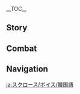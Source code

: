 {{CharacterTabs}}
{{LanguageTabs}}
__TOC__
==Story==
{{VO/Story
|character           = Sucrose
|language            = ko
|name                = 설탕

<!-- Hello -->
|vo_01_01_title      = 첫 만남…
|vo_01_01_subtitle   = Hello
|vo_01_01_file       = VO_{language}{character} Hello.ogg
|vo_01_01_tx         = 전 연금술을… 연구하는 설탕이라고 해요. 당신은 수많은 곳에 가봤으니 분명… 아, 아무것도 아니에요. 초면에 실례지만, 혹시 괜찮다면… 그… 여행 중에 있었던 일화를 들려줄 수 있을까요? 그럼… 기분이 좋아질 것 같은데
|vo_01_01_rm         = 

<!-- Chats -->
|vo_02_01_title      = 잡담・호기심
|vo_02_01_subtitle   = Chat: Curiosity
|vo_02_01_file       = VO_{language}{character} Chat - Curiosity.ogg
|vo_02_01_tx         = 저게 뭐지? 아… 사라졌네. 가서 보고와도 될까요?!
|vo_02_01_rm         = 
|vo_02_02_title      = 잡담・정리
|vo_02_02_subtitle   = Chat: Organization
|vo_02_02_file       = VO_{language}{character} Chat - Organization.ogg
|vo_02_02_tx         = 지금처럼 시간 있을 때 얼른 연구 노트를 정리해야지…
|vo_02_02_rm         = 
|vo_02_03_title      = 잡담・심호흡
|vo_02_03_subtitle   = Chat: Deep Breaths
|vo_02_03_file       = VO_{language}{character} Chat - Deep Breaths.ogg
|vo_02_03_tx         = 휴&mdash;&mdash;! 바람 쐬러 나온 것도 오랜만이네
|vo_02_03_rm         = 

<!-- Weather -->
|vo_03_01_title      = 강풍이 불 때…
|vo_03_01_subtitle   = When the Wind Is Blowing
|vo_03_01_file       = VO_{language}{character} When the Wind Is Blowing.ogg
|vo_03_01_tx         = 오늘은 풍차가 엄청 빨리 도네. 흠, 만약에 동물의 등에 풍차 같은 걸 달면 동물이 더 빨리 달릴 수 있을까? 아니면 아예 날 수 있으려나?
|vo_03_01_rm         = 
|vo_03_02_title      = 눈이 올 때…
|vo_03_02_subtitle   = When It Snows
|vo_03_02_file       = VO_{language}{character} When It Snows.ogg
|vo_03_02_tx         = 이렇게 많은 눈을 볼 수 있는 기회는 흔치 않아요. 놓치면 내년에야 연구할 수 있으니까 말리지 말라구요. 에… 에취! 알았어요, 옷을 좀 두껍게 입을게요…
|vo_03_02_rm         = 
|vo_03_03_title      = 햇살이 좋을 때…
|vo_03_03_subtitle   = When the Sun Is Out
|vo_03_03_file       = VO_{language}{character} When the Sun Is Out.ogg
|vo_03_03_tx         = …날이 벌써 밝은 거예요? 그, 그럼 마지막 실험 딱 한 번만 더하고 쉴게요! 음, 진짜 마지막이에요…
|vo_03_03_rm         = 
|vo_03_04_title      = 비가 올 때…
|vo_03_04_subtitle   = When It Rains
|vo_03_04_file       = VO_{language}{character} When It Rains.ogg
|vo_03_04_tx         = 습도가 높아졌네. 흠… 실험을 하나 더 해볼까?
|vo_03_04_rm         = 

<!-- Greetings -->
|vo_04_01_title      = 아침 인사…
|vo_04_01_subtitle   = Good Morning
|vo_04_01_file       = VO_{language}{character} Good Morning.ogg
|vo_04_01_tx         = 좋은 아침. 잘 잤어요? 연구 결과에 따르면, 잠을 충분히 자야지만 다음날 기분이 상쾌해지고 두뇌 활동도 더 원활해진대요. 뭐라구요? 전 항상 밤을 새우지 않냐고요? 그건… 음, 어쩔 수 없는걸요
|vo_04_01_rm         = 
|vo_04_02_title      = 점심 인사…
|vo_04_02_subtitle   = Good Afternoon
|vo_04_02_file       = VO_{language}{character} Good Afternoon.ogg
|vo_04_02_tx         = 으아아아! 오, 오지 마요! 아… 아니, 제 말은 너무 가까이 오지 말라고요. 지금 실험 중이라… 이게 폭발할 수도 있어요
|vo_04_02_rm         = 
|vo_04_03_title      = 저녁 인사…
|vo_04_03_subtitle   = Good Evening
|vo_04_03_file       = VO_{language}{character} Good Evening.ogg
|vo_04_03_tx         = 안녕하세요. 잠시만요! 「실험체 구공오식」의 광조 분비물은 사실 2종류다. 정확한 구분을 위해 「일공삼삼식」과 「일공삼오식」이라고 부른다…. 음, 됐다. 저한테 무슨 볼일 있어요?
|vo_04_03_rm         = 
|vo_04_04_title      = 굿나잇…
|vo_04_04_subtitle   = Good Night
|vo_04_04_file       = VO_{language}{character} Good Night.ogg
|vo_04_04_tx         = 전 안 기다려도 돼요. 어서 가서 쉬어요. 음… 그렇게 걱정돼요? 거의 다 끝났으니까 밤은 안 샐 거예요. 정말이에요…
|vo_04_04_rm         = 

<!-- About -->
|vo_05_01_title      = 설탕 자신에 대해・「생물 연금술」
|vo_05_01_subtitle   = About {character}: Bio-Alchemy
|vo_05_01_file       = VO_{language}{character} About {character} - Bio-Alchemy.ogg
|vo_05_01_tx         = 「생물 연금술」은 「창조」보다 「개조」를 더 중시해요. 생물의 감춰진 장점을 찾아서 확대하고 결합하면 엄청 놀라운 결과가 나타나죠. 하아… 생명이란 정말 신비로워요, 우리가 아직 모르는 것들이 얼마나 더 많을까요?
|vo_05_01_rm         = 
|vo_05_02_title      = 설탕 자신에 대해・낯가림
|vo_05_02_subtitle   = About {character}: Fear of Strangers
|vo_05_02_file       = VO_{language}{character} About {character} - Fear of Strangers.ogg
|vo_05_02_tx         = 사실… 낯선 사람이랑 어떻게 대화해야 할지 잘 모르겠어요. 사람마다 성격도 다르고 좋아하는 것도 다른데, 혹시라도 잘못해서 무례하게 굴거나 상대방의 기분을 상하게 한다면, 휴… 대화하는 게 연금술보다 더 어려운 것 같아요
|vo_05_02_rm         = 
|vo_05_03_title      = 설탕 자신에 대해・귀
|vo_05_03_subtitle   = About {character}: Ears
|vo_05_03_file       = VO_{language}{character} About {character} - Ears.ogg
|vo_05_03_tx         = 눈… 눈치챘군요. 제 귀는 저희 집안 유전이에요. 다른 사람들과 다르게 생겨서 평소엔 최대한 머리카락으로 가리고 다녀요…
|vo_05_03_rm         = 

<!-- About Us -->
|vo_06_01_title      = 우리에 대해・관찰
|vo_06_01_subtitle   = About Us: Observing
|vo_06_01_file       = VO_{language}{character} About Us - Observing.ogg
|vo_06_01_tx         = 전 당신 경험이 무척 궁금해요. 그러니까… 잠깐 당신을 「관찰」해도 될까요? 방해되지 않도록 조용히 있을게요, 그러면… 괜찮죠?
|vo_06_01_rm         = 
|vo_06_02_title      = 우리에 대해・수확
|vo_06_02_subtitle   = About Us: Perks
|vo_06_02_file       = VO_{language}{character} About Us - Perks.ogg
|vo_06_02_tx         = 솔직히 처음엔 당신이 별로 말을 안 하길래 좀 무서웠어요… 제가 당신 기분을 상하게 한 줄 알았거든요. 그런데 시간이 좀 지나 보니까 꽤 친해지기 쉬운 사람이더라구요. 헤헤, 「관찰」로 얻은 뜻밖의 수확이라고 할 수 있죠
|vo_06_02_rm         = 
|vo_06_03_title      = 우리에 대해・부탁
|vo_06_03_subtitle   = About Us: Requests
|vo_06_03_file       = VO_{language}{character} About Us - Requests.ogg
|vo_06_03_tx         = 당신이 풍마룡을 쫓아냈다면서요? 무척 위험했을 텐데, 무사해서 다행이에요. 저기… 물어보고 싶은 게 있는데, 혹시 풍마룡과 싸울 때 뭐 떨어진 거 없었어요? 비늘이나 가죽 같은 거 말이에요. 조금이면 돼요, 연구를 좀 하고 싶거든요
|vo_06_03_rm         = 

<!-- Miscellany I -->
|vo_07_01_title      = 「신의 눈」에 대해…
|vo_07_01_subtitle   = About the Vision
|vo_07_01_file       = VO_{language}{character} About the Vision.ogg
|vo_07_01_tx         = 「신의 눈」은 저의 가장 중요한 실험 도구예요. 엥? 실험 도구 맞다니까요. 「신의 눈」이 없으면 원소 관련된 실험을 할 수 없다구요. 전투? 아, 가끔 야외에 재료를 구하러 갈 때 사용해요
|vo_07_01_rm         = 
|vo_07_02_title      = 하고 싶은 이야기…
|vo_07_02_subtitle   = Something to Share
|vo_07_02_file       = VO_{language}{character} Something to Share.ogg
|vo_07_02_tx         = 이 방에 있는 건 다 제가 수집한 뼈들이에요. 왼쪽 수납장엔 도마뱀, 개구리 그리고 산천어가 있어요. 앞에 걸려 있는 건 멧돼지예요. 오른쪽 구석에 있는 건 츄츄족이고… 아, 긴장하지 마요, 무서운 거 아니에요~ 보다 보면 엄청 귀엽다니까요
|vo_07_02_rm         = 
|vo_07_03_title      = 흥미있는 일…
|vo_07_03_subtitle   = Interesting Things
|vo_07_03_file       = VO_{language}{character} Interesting Things.ogg
|vo_07_03_tx         = 이거 봐요. 여기 있는 서리꽃은 다 다른 거예요. 이건 얼음 원소 함량이 더 높고, 이건 개화기가 더 길어요… 저건 어떻냐고요? 아, 저건 「삼식 서리꽃 17호 확대 버전」이에요. 특징은, 음… 크기가 더 커요!
|vo_07_03_rm         = 

<!-- About Others -->
|vo_08_01_title      = 노엘에 대해…
|vo_08_01_subtitle   = About [[Noelle]]
|vo_08_01_file       = VO_{language}{character} About Noelle.ogg
|vo_08_01_tx         = 그녀는… 항상 절 도와주긴 하는데, 가끔 너무 친절해서 오히려… 고민이애요. 한번은 제 실험실 앞에 쌓여 있던 박스들을 모두 안으로 들여놨더라고요. 그건… 제가 막 밖에 갖다 놨던 건데 말이에요
|vo_08_01_rm         = 
|vo_08_02_title      = 클레에 대해…
|vo_08_02_subtitle   = About [[Klee]]
|vo_08_02_file       = VO_{language}{character} About Klee.ogg
|vo_08_02_tx         = 그 애는 진 단장님이 그렇게 감금실에 보냈는데도 나오기만 하면 금방 또 사고를 친다니까요. 휴, 반성을 하긴 하는 건지. 폴짝폴짝 뛰는 안전한 통통을 만들어주기로 했는데, 아직은 손봐야 할 곳이 좀 많아요…
|vo_08_02_rm         = 
|vo_08_03_title      = 진에 대해…
|vo_08_03_subtitle   = About [[Jean]]
|vo_08_03_file       = VO_{language}{character} About Jean.ogg
|vo_08_03_tx         = 진 단장님은 너무 근엄하셔서 말을 못 걸겠어요…. 좋은 분이라는 건 알지만, 어쨌든 무섭긴… 무섭단 말이에요. 평소엔 웬만하면 그분을 찾아가지 않아요. 어쩔 수 없이 찾아가야 할 일이 있어도… 그, 그냥 알베도 씨한테 부탁해요
|vo_08_03_rm         = 
|vo_08_04_title      = 리사에 대해…
|vo_08_04_subtitle   = About [[Lisa]]
|vo_08_04_file       = VO_{language}{character} About Lisa.ogg
|vo_08_04_tx         = 그녀는 아는 게 정말 많은 것 같아요. 제 연구를 한 번도 본 적이 없는 데도 가장 중요한 조언을 해주거든요. 대체 어떻게 아는 걸까요? 관찰…? 아니면 추리?
|vo_08_04_rm         = 
|vo_08_05_title      = 케이아에 대해…
|vo_08_05_subtitle   = About [[Kaeya]]
|vo_08_05_file       = VO_{language}{character} About Kaeya.ogg
|vo_08_05_tx         = 음… 그가 농담하길 좋아하고 절 골탕먹이려는 의도가 없다는 건 알아요. 하지만 도대체… 어떤 게 진심이고 어떤 게 농담인지 모르겠어요. 결국 마지막엔 항상 분위기가 이상해지거나 나만 웃음거리가 된다니까요…
|vo_08_05_rm         = 
|vo_08_06_title      = 알베도에 대해・예술
|vo_08_06_subtitle   = About [[Albedo]]: Artistry
|vo_08_06_file       = VO_{language}{character} About Albedo - Artistry.ogg
|vo_08_06_tx         = 그의 조수로서 매일 많은 걸 배울 수 있어요. 중요한 건 지식이 아니라 「천재」의 사고방식이에요. 그는 얼마나 복잡한 문제든 항상 철저히 분석하고 조금씩 해결해 나가죠. 예술 그 자체랄까…
|vo_08_06_rm         = 
|vo_08_07_title      = 알베도에 대해・천부적인 재능
|vo_08_07_subtitle   = About Albedo: Talent
|vo_08_07_file       = VO_{language}{character} About Albedo - Talent.ogg
|vo_08_07_tx         = 천부적인 재능이라고요? 음… 그와 같은 연구를 한다면 분명 평생토록 그를 넘어설 수 없을 거예요. 하지만, 제가 그를 피하려고 「생물 연금술」을 연구하는 건 아니에요, 단지… 음, 전 그와 다른 취미와 꿈이 있는 것뿐이에요
|vo_08_07_rm         = 
|vo_08_08_title      = 엠버에 대해…
|vo_08_08_subtitle   = About [[Amber]]
|vo_08_08_file       = VO_{language}{character} About Amber.ogg
|vo_08_08_tx         = 항상 궁금했는데, 왜 그녀의 인형 이름은 「토끼 백작」일까요? 토끼랑 아무 상관 없어 보이는데. 음… 머리띠가 토끼 귀처럼 생겼다고요? 그렇네요. 하지만 사실 그것도 고정관념이에요. 귀가 축 처진 토끼도 많거든요
|vo_08_08_rm         = 
|vo_08_09_title      = 피슬에 대해…
|vo_08_09_subtitle   = About [[Fischl]]
|vo_08_09_file       = VO_{language}{character} About Fischl.ogg
|vo_08_09_tx         = 《피슬 황녀 야화》 말하는 거예요? 알죠, 그 작가가 만든 세계관은 꽤 흥미로워요, 직접 볼 수 있으면 좋을 텐데… 응? 그 「피슬」 얘기하는 거예요? 그녀는… 음, 그녀는 절 그곳에 데려갈 수 없을 걸요
|vo_08_09_rm         = 
|vo_08_10_title      = 유라에 대해…
|vo_08_10_subtitle   = About [[Eula]]
|vo_08_10_file       = VO_{language}{character} About Eula.ogg
|vo_08_10_tx         = 유격 기사가 하는 일은 아주 위험해요. 유라 씨는 행동이 워낙 대담하잖아요. 그래서 적의 영지에 잠입하지 않아도 되게 정찰 장치를 하나 만들어드렸죠. 근데 그분은 포스가 너무 강해서 좀 무서워요. 사용 방법을 알려드릴 때 제가 주의 사항 몇 개를 빼먹었더니 진짜 사고가 났더라구요….<br>어떡해요? 저 찍힌 거 아니겠죠…?
|vo_08_10_rm         = 

<!-- More About -->
|vo_09_01_title      = 설탕에 대해 알기・첫 번째
|vo_09_01_subtitle   = More About {character}: I
|vo_09_01_file       = VO_{language}{character} More About {character} - 01.ogg
|vo_09_01_tx         = 저에 대해 알고 싶다고요? 혹시… 「생물 연금술」에 관심 있는 거예요? 궁금한 게 있다면 최대한 답해줄게요. 응? 연금술이 아니라 「저」에 대해? 음, 그건, 저도 뭐라고 해야 될지 모르겠어요…
|vo_09_01_rm         = 
|vo_09_02_title      = 설탕에 대해 알기・두 번째
|vo_09_02_subtitle   = More About {character}: II
|vo_09_02_file       = VO_{language}{character} More About {character} - 02.ogg
|vo_09_02_tx         = 연구의 본질은 해답을 찾는 과정이라 할 수 있죠. 그 과정은 때로 복잡하고 힘들기도 하지만 여태까지 쌓아 온 성과를 보면… 음, 전 정말 이 일을 좋아하는 것 같아요
|vo_09_02_rm         = 
|vo_09_03_title      = 설탕에 대해 알기・세 번째
|vo_09_03_subtitle   = More About {character}: III
|vo_09_03_file       = VO_{language}{character} More About {character} - 03.ogg
|vo_09_03_tx         = 어렸을 땐 친한 친구 2명이 있었거든요? 워낙 스스럼없이 지내서 전 그들에 대해 잘 안다고 생각했었어요. 하지만 나중에 어떤 사건이 있고 나서, 갑자기… 그들이 낯설게 느껴지는 거예요. 지금은 그들이 어디에서 뭘 하는지, 아직 절 기억하는지도 몰라요…. 정말 친한 친구라도 이렇게 변할 수 있는 걸까요?
|vo_09_03_rm         = 
|vo_09_04_title      = 설탕에 대해 알기・네 번째
|vo_09_04_subtitle   = More About {character}: IV
|vo_09_04_file       = VO_{language}{character} More About {character} - 04.ogg
|vo_09_04_tx         = 아무한테도 말하지 않은 비밀 하나를 알려줄게요. 「생물 연금술」의 최종 목표는, 「선경」을 만드는 거예요…. 맞아요, 동화 속 영원한 행복을 찾을 수 있다는 그 「선경」 말이에요. 헤헤, 좀 유치하죠? 하지만 전 지금도 그 이야기들을 믿고 있어요
|vo_09_04_rm         = 
|vo_09_05_title      = 설탕에 대해 알기・다섯 번째
|vo_09_05_subtitle   = More About {character}: V
|vo_09_05_file       = VO_{language}{character} More About {character} - 05.ogg
|vo_09_05_tx         = 바쁘면 어서 가봐요, 당신한테 폐를 끼치고 싶지 않아요. 안 바쁘다고요? 정말이요? 괘, 괜찮아요! 바빠도 전 괜찮아요. 혼자 실험하는 게 이미 익숙해졌거든요. 저, 정말 안 바쁘다고요? 그… 그럼 저 좀 도와줄래요? 아니면… 말동무라도…
|vo_09_05_rm         = 

<!-- Miscellany II -->
|vo_10_01_title      = 설탕의 취미…
|vo_10_01_subtitle   = {character}'s Hobbies
|vo_10_01_file       = VO_{language}{character} Hobbies.ogg
|vo_10_01_tx         = 전 규칙적인 것들을 좋아해요. 봐요, 책장에 있는 실험 기록부의 두께도 모두 똑같고, 실험대에 있는 수백 개의 포션은 효능과 색깔별로 배치돼 있어요…. 엥? 에엥?! 이 보라색 포션이 왜 여깄는 거지! 저, 전부 다시 정리해야겠어요!
|vo_10_01_rm         = 
|vo_10_02_title      = 설탕의 고민…
|vo_10_02_subtitle   = {character}'s Troubles
|vo_10_02_file       = VO_{language}{character} Troubles.ogg
|vo_10_02_tx         = 당신은 평소에 쉴 때 뭘 해요? 전 휴일만 되면 할 일이 없어서 항상 멍 때리기만 해요…. 분명 실험할 땐 시간이 엄청 빨리 지나갔는데 쉴 때는 하루가 일 년 같다니까요…
|vo_10_02_rm         = 
|vo_10_03_title      = 좋아하는 음식…
|vo_10_03_subtitle   = Favorite Food
|vo_10_03_file       = VO_{language}{character} Favorite Food.ogg
|vo_10_03_tx         = 전 달콤달콤꽃의 꿀을 추출해서 각설탕을 만들어요. 머리가 잘 안 돌아갈 때 하나 먹어 주면 다시 집중할 수 있거든요. 연구할 땐 당 보충이 중요하죠
|vo_10_03_rm         = 
|vo_10_04_title      = 싫어하는 음식…
|vo_10_04_subtitle   = Least Favorite Food
|vo_10_04_file       = VO_{language}{character} Least Favorite Food.ogg
|vo_10_04_tx         = 「생물 연금술」에 대한 지식이 늘어난 뒤부턴 버섯을 잘 안 먹게 되더라고요…. 당신도 알겠지만, 버섯은 썩은 생물에서 자라나잖아요. 그런 비슷한 게 상상되면서 비, 비위가…
|vo_10_04_rm         = 

<!-- Receiving a Gift -->
|vo_11_01_title      = 선물 획득・첫 번째
|vo_11_01_subtitle   = Receiving a Gift: I
|vo_11_01_file       = VO_{language}{character} Receiving a Gift - 01.ogg
|vo_11_01_tx         = 맛있어요! 아… 지금처럼 컨디션이 좋을 때 빨리 연구를 끝내야겠어요…
|vo_11_01_rm         = 
|vo_11_02_title      = 선물 획득・두 번째
|vo_11_02_subtitle   = Receiving a Gift: II
|vo_11_02_file       = VO_{language}{character} Receiving a Gift - 02.ogg
|vo_11_02_tx         = 제가 만든 건강식보다 훨씬 낫네요. 음, 덕분에 잘 먹었어요
|vo_11_02_rm         = 
|vo_11_03_title      = 선물 획득・세 번째
|vo_11_03_subtitle   = Receiving a Gift: III
|vo_11_03_file       = VO_{language}{character} Receiving a Gift - 03.ogg
|vo_11_03_tx         = 죄송하지만, 저한테 이 요리는 조금…
|vo_11_03_rm         = 

<!-- Birthday -->
|vo_12_01_title      = 생일…
|vo_12_01_subtitle   = Birthday
|vo_12_01_file       = VO_{language}{character} Birthday.ogg
|vo_12_01_tx         = 생일 축하해요! 몇 달간의 실험 끝에 드디어 이 포션을 당신에게 줄 수 있게 됐네요. 이건 당신의 1년간의 가장 아름다운 추억을 일깨워 줄 거예요. 이름은 「생물 비약 삼구일육번」…. 음, 「삼일구육번」이 아니라 「삼구일육번」이에요!
|vo_12_01_rm         = 

<!-- Feelings About Ascension -->
|vo_13_01_title      = 돌파의 느낌・기
|vo_13_01_subtitle   = Feelings About Ascension: Intro
|vo_13_01_file       = VO_{language}{character} Feelings About Ascension -  01.ogg
|vo_13_01_tx         = 「생물 연금술」 연구에 드디어 돌파구가 생겼어요
|vo_13_01_rm         = 
|vo_13_02_title      = 돌파의 느낌・승
|vo_13_02_subtitle   = Feelings About Ascension: Building Up
|vo_13_02_file       = VO_{language}{character} Feelings About Ascension -  02.ogg
|vo_13_02_tx         = 이번 여행에서 또 수많은 연구 재료를 수집했어요. 고마워요, 잘 사용할게요
|vo_13_02_rm         = 
|vo_13_03_title      = 돌파의 느낌・전
|vo_13_03_subtitle   = Feelings About Ascension: Climax
|vo_13_03_file       = VO_{language}{character} Feelings About Ascension -  03.ogg
|vo_13_03_tx         = 요즘엔 실험할 때마다 저도 모르게 언제 또 당신이랑 모험할 수 있을지 기대한다니까요? 흠… 이상하네, 대체 왜 이러는 걸까요? 연구해봐야겠어요
|vo_13_03_rm         = 
|vo_13_04_title      = 돌파의 느낌・결
|vo_13_04_subtitle   = Feelings About Ascension: Conclusion
|vo_13_04_file       = VO_{language}{character} Feelings About Ascension -  04.ogg
|vo_13_04_tx         = 연구 재료는 충분히 수집했어요! 저한테 더 많은 시간을 쓰면, 아… 아깝잖아요! …「생물 연금술」로 뭐라도 만들어 줄게요!
|vo_13_04_rm         = 
|vo_13_04_tl         = 
}}

==Combat==
{{Combat VO
|character           = Sucrose
|language            = ko

<!-- Elemental Skill -->
|skill_1_tx          = 흡착력 테스트
|skill_1_rm          = 
|skill_2_tx          = 육삼공팔식 바람 유닛!
|skill_2_rm          = 
|skill_3_tx          = 안전 거리… 확보!
|skill_3_rm          = 

<!-- Elemental Burst -->
|burst_1_tx          = 초확산 상태!
|burst_1_rm          = 
|burst_2_tx          = 칠오식 슈퍼 바람 모듈!
|burst_2_rm          = 
|burst_3_tx          = 무상의 바람… 복제!
|burst_3_rm          = 

<!-- Sprint Start -->
|sprint-s_1_file     = Sprint Start 01,Sprint Start 02,Sprint Start 03

<!-- Deploying Wind Glider -->
|glider_1_file       = Deploying Wind Glider 01,Deploying Wind Glider 02,Deploying Wind Glider 03

<!-- Opening Treasure Chest -->
|chest_1_tx          = 보물상자가 나타난 원인도… 연구해 볼 만한 주제 같아
|chest_1_rm          = 
|chest_2_tx          = 실험 재료도 이렇게 상자째 얻을 수 있으면 좋으련만
|chest_2_rm          = 
|chest_3_tx          = 좋아, 소재가 이렇게나 많이 있다니!
|chest_3_rm          = 

<!-- Low HP -->
|low-hp_1_tx         = 이 정도의 오차는…받아들일 수 있어요…
|low-hp_1_rm         = 
|low-hp_2_tx         = 예상했던 것과 조금 다르군…
|low-hp_2_rm         = 
|low-hp_3_tx         = 괜찮아요, 아프지 않아요…
|low-hp_3_rm         = 

<!-- Ally at Low HP -->
|ally-low-hp_1_tx    = 어서 여기로 와요, 저한테 포션이 있어요!
|ally-low-hp_1_rm    = 
|ally-low-hp_2_tx    = 조심해요, 함부로 나서지 마요!
|ally-low-hp_2_rm    = 

<!-- Fallen -->
|fallen_1_tx         = 이번에도… 연구 실패
|fallen_1_rm         = 
|fallen_2_tx         = 아직 조절이… 필요해요
|fallen_2_rm         = 
|fallen_3_tx         = 이제 좀… 자야겠어요
|fallen_3_rm         = 

<!-- Light Hit Taken -->
|hit-l_1_file        = Light Hit Taken 02
|hit-l_1_tx          = 이럴 수가…
|hit-l_1_rm          = 
|hit-l_2_file        = Light Hit Taken 01,Light Hit Taken 03,Light Hit Taken 04,Light Hit Taken 05,Light Hit Taken 06

<!-- Heavy Hit Taken -->
|hit-h_1_file        = Heavy Hit Taken 02
|hit-h_1_tx          = 안경이 부서지겠어요!
|hit-h_1_rm          = 
|hit-h_2_file        = Heavy Hit Taken 01,Heavy Hit Taken 03,Heavy Hit Taken 04,Heavy Hit Taken 05,Heavy Hit Taken 06

<!-- Joining Party-->
|join_1_tx           = 도움이 됐으면 좋겠어요…
|join_1_rm           = 
|join_2_tx           = 여, 열심히 할게요!
|join_2_rm           = 
|join_3_tx           = 실험을… 반드시 성공시켜야 해요
|join_3_rm           = 

<!-- Character Idles -->
|idle_1_file         = Standby 01, Standby 02

<!-- Light Attack -->
|atk-l_1_file        = Light Attack 01,Light Attack 02,Light Attack 03,Light Attack 04,Light Attack 05,Light Attack 06,Light Attack 07

<!-- Mid Attack -->
|atk-m_1_file        = Mid Attack 01,Mid Attack 02,Mid Attack 03

<!-- Heavy Attack -->
|atk-h_1_file        = Heavy Attack 01,Heavy Attack 02,Heavy Attack 03

<!-- Climbing -->
|climb_1_file        = Climbing 01,Climbing 02,Climbing 03,Climbing 04,Climbing 05

<!-- Climbing Breath -->
|climb-b_1_file      = Climbing Breath 01,Climbing Breath 02,Climbing Breath 03

<!-- Jumping -->
|jump_1_file         = Jumping 01,Jumping 02,Jumping 03,Jumping 04,Jumping 05
}}

==Navigation==
{{Character Navbox|VO-KO}}

[[ja:スクロース/ボイス/韓国語]]